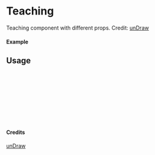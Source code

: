 
<Meta of={Teaching} title="unDraw/Teaching" />

# Teaching

Teaching component with different props.
Credit: [unDraw](https://undraw.co/illustrations)

#### Example

<Canvas of={Teaching.Primary} />

## Usage

```ts
import { Teaching } from "yadl-ui";

const Example = () => {
  return (
      <Teaching />
  );
};

export default Example;
```

#### Credits
[unDraw](https://undraw.co/illustrations)

